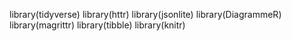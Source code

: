 library(tidyverse)
library(httr)
library(jsonlite)
library(DiagrammeR)
library(magrittr)
library(tibble)
library(knitr)

